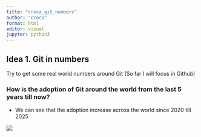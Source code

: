 ```yaml
---
title: "croca_git_numbers"
author: "croca"
format: html
editor: visual
jupyter: python3
---
```


## Idea 1. Git in numbers

Try to get some real world numbers around Git (So far I will focus in Github)

### How is the adoption of Git around the world from the last 5 years till now?

-   We can see that the adoption increase across the world since 2020 till 2025

![](img/adoptionByOrganizationsInWorld_last5years.png)

### 
